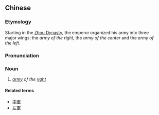 {{also|右军}}
==Chinese==
{{zh-forms|s=右军}}

===Etymology===
Starting in the [[w:Zhou Dynasty|Zhou Dynasty]], the emperor organized his army into three major wings: the ''army of the right'', the ''army of the center'' and the ''army of the left''.

===Pronunciation===
{{zh-pron
|m=yòujūn
|cat=n
}}

===Noun===
{{zh-noun}}

# {{lb|zh|archaic}} ''[[army]] of the [[right]]''

====Related terms====
* [[中軍]]
* [[左軍]]